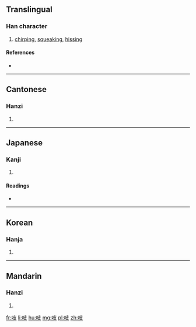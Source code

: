 ==Translingual==

===Han character===
{{Han char|rn=30|rad=口|as=04|sn=7|four=6404<sub>7</sub>|canj=口十水 (RJE)|ids=⿰[[口]][[支]]}}

# [[chirp]]ing, [[squeak]]ing, [[hiss]]ing

====References====
* {{Han ref|kx=0179.010|dkj=03362|dj=0396.120|hdz=10586.020|uh=5431|ud=21553|bh=A773|bd=42867}}

----

==Cantonese==

===Hanzi===
{{yue-hanzi|jyut=|y=ji1}}

# {{defn|lang=yue|sort=口04}}

----

==Japanese==

===Kanji===
{{ja-kanji|grade=|rs=口04}}

# {{defn|lang=ja|sort=口04}}

====Readings====
* {{ja-readings|on=[[し]] (shi), [[き]] (ki)|kun=[[こえのさま]] (koenosama)}}

----

==Korean==

===Hanja===
{{ko-hanja|hangeul=지|rv=ji|mr=chi}}

# {{defn|lang=ko|sort=口04}}

----

==Mandarin==

===Hanzi===
{{cmn-hanzi|pin=[[zhī]] ([[zhi1]]), [[zī]] ([[zi1]])|wg=chih<sup>1</sup>}}

# {{defn|lang=cmn|sort=口04}}

[[fr:吱]]
[[li:吱]]
[[hu:吱]]
[[mg:吱]]
[[pl:吱]]
[[zh:吱]]